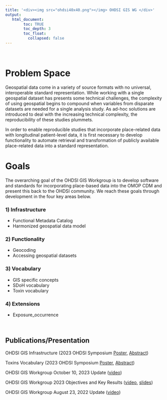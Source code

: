 ```yaml
---
title: '<div><img src="ohdsi40x40.png"></img> OHDSI GIS WG </div>'
output:
   html_document:
        toc: TRUE
        toc_depth: 3
        toc_float:
          collapsed: false
---
```


<br>

# **Problem Space**

Geospatial data come in a variety of source formats with no universal, interoperable standard representation. While working with a single geospatial dataset has presents some technical challenges, the complexity of using geospatial begins to compound when variables from disparate datasets are needed for a single analysis study. As ad-hoc solutions are introduced to deal with the increasing technical complexity, the reproducibility of these studies plummets. 

In order to enable reproducible studies that incorporate place-related data with longitudinal patient-level data, it is first necessary to develop functionality to automate retrieval and transformation of publicly available place-related data into a standard representation. 

# **Goals**

The overarching goal of the OHDSI GIS Workgroup is to develop software and standards for incorporating place-based data into the OMOP CDM and present this back to the OHDSI community. We reach these goals through development in the four key areas below. 

### 1) Infrastructure
- Functional Metadata Catalog
- Harmonized geospatial data model

### 2) Functionality
- Geocoding
- Accessing geospatial datasets

### 3) Vocabulary
- GIS specific concepts
- SDoH vocabulary
- Toxin vocabulary

### 4) Extensions
- Exposure_occurrence

<br>

## **Publications/Presentation**
OHDSI GIS Infrastructure (2023 OHDSI Symposium [Poster](https://www.ohdsi.org/2023showcase-19/), [Abstract](https://www.ohdsi.org/wp-content/uploads/2023/10/19-zollovenecek-BriefReport.pdf))

Toxins Vocabulary (2023 OHDSI Symposium [Poster](https://www.ohdsi.org/2023showcase-11/), [Abstract](https://www.ohdsi.org/wp-content/uploads/2023/10/Talapova-Polina_A_Toxin_Vocabulary_for_the_OMOP_CDM_2023symposium-Polina-Talapova.pdf)) 

OHDSI GIS Workgroup October 10, 2023 Update ([video](https://youtu.be/QZY-slWdsMs?si=UxMT39rqWTAW_AMx&t=2178))

OHDSI GIS Workgroup 2023 Objectives and Key Results ([video](https://www.youtube.com/watch?v=bd0htzO1hx4&t=1103s), [slides](https://www.ohdsi.org/wp-content/uploads/2023/02/GIS-OKRs2023Q1.pdf))

OHDSI GIS Workgroup August 23, 2022 Update ([video](https://youtu.be/d8jIAm9cssM))
<br>


